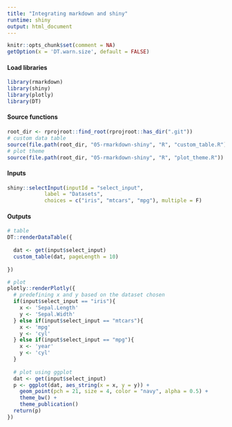 ```yaml
---
title: "Integrating markdown and shiny"
runtime: shiny
output: html_document
---
```


```r
knitr::opts_chunk$set(comment = NA)
getOption(x = 'DT.warn.size', default = FALSE)
```

#### Load libraries 

```r
library(rmarkdown)
library(shiny)
library(plotly)
library(DT)
```

#### Source functions 

```r
root_dir <- rprojroot::find_root(rprojroot::has_dir(".git"))
# custom data table
source(file.path(root_dir, "05-rmarkdown-shiny", "R", "custom_table.R"))
# plot theme
source(file.path(root_dir, "05-rmarkdown-shiny", "R", "plot_theme.R"))
```

#### Inputs 

```r
shiny::selectInput(inputId = "select_input", 
            label = "Datasets", 
            choices = c("iris", "mtcars", "mpg"), multiple = F)
```

#### Outputs

```r
# table
DT::renderDataTable({
  
  dat <- get(input$select_input)
  custom_table(dat, pageLength = 10)
  
})

# plot
plotly::renderPlotly({
  # predefining x and y based on the dataset chosen
  if(input$select_input == "iris"){
    x <- 'Sepal.Length'
    y <- 'Sepal.Width'
  } else if(input$select_input == "mtcars"){
    x <- 'mpg'
    y <- 'cyl'
  } else if(input$select_input == "mpg"){
    x <- 'year'
    y <- 'cyl'
  }
  
  # plot using ggplot
  dat <- get(input$select_input)
  p <- ggplot(dat, aes_string(x = x, y = y)) +
    geom_point(pch = 21, size = 4, color = "navy", alpha = 0.5) +
    theme_bw() +
    theme_publication()
  return(p)
})
```
